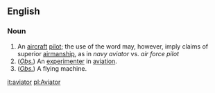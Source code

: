 ==English==
===Noun===
# An [[aircraft]] [[pilot]]; the use of the word may, however, imply claims of superior [[airmanship]], as in ''navy aviator'' vs. ''air force pilot''
# (''[[obsolete|Obs.]]'') An [[experimenter]] in [[aviation]].
# (''[[obsolete|Obs.]]'') A flying machine.

[[it:aviator]]
[[pl:Aviator]]